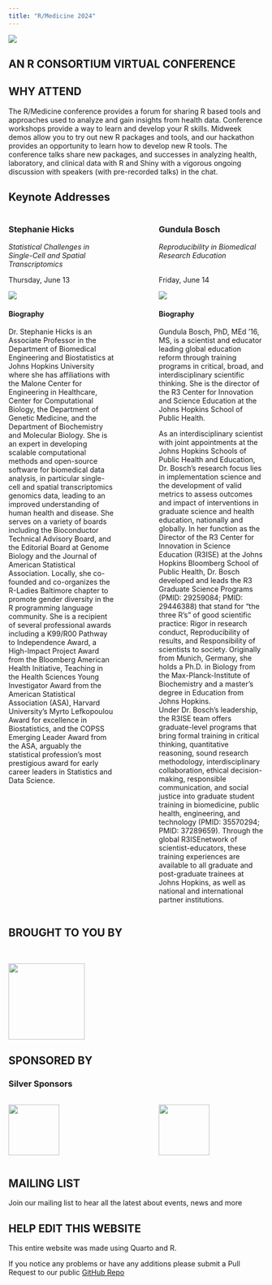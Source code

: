 ```yaml
---
title: "R/Medicine 2024"
---
```


![](images/Main.png)

::: r-stack
## **AN R CONSORTIUM VIRTUAL CONFERENCE**
:::

## WHY ATTEND

The R/Medicine conference provides a forum for sharing R based tools and approaches used to analyze and gain insights from health data. Conference workshops provide a way to learn and develop your R skills. Midweek demos allow you to try out new R packages and tools, and our hackathon provides an opportunity to learn how to develop new R tools. The conference talks share new packages, and successes in analyzing health, laboratory, and clinical data with R and Shiny with a vigorous ongoing discussion with speakers (with pre-recorded talks) in the chat.

## Keynote Addresses

::: columns
::: {.column width="45%"}
### Stephanie Hicks

*Statistical Challenges in Single-Cell and Spatial Transcriptomics*

Thursday, June 13

![](images/Hicks.jpeg)

#### Biography

Dr. Stephanie Hicks is an Associate Professor in the Department of Biomedical Engineering and Biostatistics at Johns Hopkins University where she has affiliations with the Malone Center for Engineering in Healthcare, Center for Computational Biology, the Department of Genetic Medicine, and the Department of Biochemistry and Molecular Biology. She is an expert in developing scalable computational methods and open-source software for biomedical data analysis, in particular single-cell and spatial transcriptomics genomics data, leading to an improved understanding of human health and disease. She serves on a variety of boards including the Bioconductor Technical Advisory Board, and the Editorial Board at Genome Biology and the Journal of American Statistical Association. Locally, she co-founded and co-organizes the R-Ladies Baltimore chapter to promote gender diversity in the R programming language community. She is a recipient of several professional awards including a K99/R00 Pathway to Independence Award, a High-Impact Project Award from the Bloomberg American Health Initiative, Teaching in the Health Sciences Young Investigator Award from the American Statistical Association (ASA), Harvard University’s Myrto Lefkopoulou Award for excellence in Biostatistics, and the COPSS Emerging Leader Award from the ASA, arguably the statistical profession’s most prestigious award for early career leaders in Statistics and Data Science. 
:::

::: {.column width="10%"}
<!-- empty column to create gap -->
:::

::: {.column width="45%"}
### Gundula Bosch

*Reproducibility in Biomedical Research Education*<br /> <br />

Friday, June 14

![](images/Gundula.jpeg)

#### Biography

Gundula Bosch, PhD, MEd '16, MS, is a scientist and educator leading global education reform through training programs in critical, broad, and interdisciplinary scientific thinking. She is the director of the R3 Center for Innovation and Science Education at the Johns Hopkins School of Public Health.

As an interdisciplinary scientist with joint appointments at the Johns Hopkins Schools of Public Health and Education, Dr. Bosch’s research focus lies in implementation science and the development of valid metrics to assess outcomes and impact of interventions in graduate science and health education, nationally and globally. In her function as the Director of the R3 Center for Innovation in Science Education (R3ISE) at the Johns Hopkins Bloomberg School of Public Health, Dr. Bosch developed and leads the R3 Graduate Science Programs (PMID: 29259084; PMID: 29446388) that stand for “the three R’s” of good scientific practice: Rigor in research conduct, Reproducibility of results, and Responsibility of scientists to society. Originally from Munich, Germany, she holds a Ph.D. in Biology from the Max-Planck-Institute of Biochemistry and a master’s degree in Education from Johns Hopkins.\
Under Dr. Bosch’s leadership, the R3ISE team offers graduate-level programs that bring formal training in critical thinking, quantitative reasoning, sound research methodology, interdisciplinary collaboration, ethical decision-making, responsible communication, and social justice into graduate student training in biomedicine, public health, engineering, and technology (PMID: 35570294; PMID: 37289659). Through the global R3ISEnetwork of scientist-educators, these training experiences are available to all graduate and post-graduate trainees at Johns Hopkins, as well as national and international partner institutions.
:::
:::

## BROUGHT TO YOU BY


<br>

[![](images/R-con.png){fig-alt="R Consortium" fig-align="center" height="150"}](https://www.r-consortium.org/)

## SPONSORED BY

### Silver Sponsors

::: columns
::: {.column width="45%"}

[![](images/genentech.png){fig-alt="Genentech" fig-align="center" height="100"}](https://www.gene.com/)

:::

::: {.column width="10%"}
<!-- empty column to create gap -->
:::

::: {.column width="45%"}

[![](images/posit.png){fig-alt="Posit" fig-align="center" height="100"}](https://posit.co/)

:::
:::


## MAILING LIST

Join our mailing list to hear all the latest about events, news and more

```{=html}
<!--[if lte IE 8]>
<script charset="utf-8" type="text/javascript" src="//js.hsforms.net/forms/v2-legacy.js"></script>
<![endif]-->
```
```{=html}
<script charset="utf-8" type="text/javascript" src="//js.hsforms.net/forms/v2.js"></script>
```
```{=html}
<script>
  hbspt.forms.create({
    region: "na1",
    portalId: "8112310",
    formId: "b41bf142-22db-4911-893a-52b856c8288f",
    sfdcCampaignId: "7012M000001nUWFQA2"
});
</script>
```
## HELP EDIT THIS WEBSITE

This entire website was made using Quarto and R.

If you notice any problems or have any additions please submit a Pull Request to our public [GitHub Repo](https://github.com/RConsortium/RMedicine_website/)
